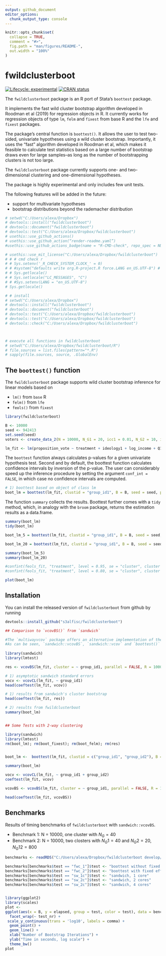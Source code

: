 ```yaml
---
output: github_document
editor_options: 
  chunk_output_type: console
---
```


<!-- README.md is generated from README.Rmd. Please edit that file -->

```r
knitr::opts_chunk$set(
  collapse = TRUE,
  comment = "#>",
  fig.path = "man/figures/README-",
  out.width = "100%"
)
```

# fwildclusterboot

<!-- badges: start -->
[![Lifecycle: experimental](https://img.shields.io/badge/lifecycle-experimental-orange.svg)](https://www.tidyverse.org/lifecycle/#experimental)
[![CRAN status](https://www.r-pkg.org/badges/version/fwildclusterboot)](https://CRAN.R-project.org/package=fwildclusterboot)
<!-- badges: end -->

The `fwildclusterboot` package is an R port of Stata's `boottest` package. 

It implements the fast wild cluster bootstrap algorithm developed in Roodman et al (2019) for regression objects in R. It currently works for regression objects of type `lm`, `felm` and `fixest` from base R and the `lfe` and `fixest` packages. 

The package's central function is `boottest()`. It allows the user to test two-sided, univariate hypotheses using a wild cluster bootstrap. Importantly, it uses the "fast" algorithm developed in Roodman et al, which makes it feasible to calculate test statistics based on a large number of bootstrap draws even for large samples--as long as the number of bootstrapping clusters is not too large.

The `fwildclusterboot` package currently supports one- and two-dimensional clustering and one-dimensional hypotheses.

The package is highly experimental and only includes few unit tests.

The following features will be added in the future: 

* support for multivariate hypotheses 
* bootstrap distributions beyond the rademacher distribution


```r
# setwd("C:/Users/alexa/Dropbox")
# devtools::install("fwildclusterboot")
# devtools::document("fwildclusterboot")
# devtools::test("C:/Users/alexa/Dropbox/fwildclusterboot")
# usethis::use_github_actions()
# usethis::use_github_action(“render-readme.yaml”)
#usethis::use_github_actions_badge(name = "R-CMD-check", repo_spec = NULL)#

# usethis::use_mit_license("C:/Users/alexa/Dropbox/fwildclusterboot")
# # # cmd check r 
# # Sys.setenv('_R_CHECK_SYSTEM_CLOCK_' = 0)
# # #system("defaults write org.R-project.R force.LANG en_US.UTF-8") # restart R
# # Sys.getlocale()
# # Sys.setlocale("LC_MESSAGES", "C")
# # #Sys.setenv(LANG = "en_US.UTF-8")
# Sys.getlocale()

# # install
# setwd("C:/Users/alexa/Dropbox")
# devtools::install("fwildclusterboot")
# devtools::document("fwildclusterboot")
# devtools::test("C:/Users/alexa/Dropbox/fwildclusterboot")
# devtools::test("C:/Users/alexa/Dropbox/fwildclusterboot")
# devtools::check("C:/Users/alexa/Dropbox/fwildclusterboot")



# execute all functions in fwildclusterboot 
# setwd("C:/Users/alexa/Dropbox/fwildclusterboot/R")
# file.sources = list.files(pattern="*.R")
# sapply(file.sources, source, .GlobalEnv)

```

## The `boottest()` function 


The `fwildclusterboot` package supports wild cluster bootstrap inference for linear models based on 

- `lm()` from `base` R
- `felm()` from `lfe`
- `feols()` from `fixest`

```r
library(fwildclusterboot)

B <- 10000
seed <- 942413
set.seed(seed)
voters <- create_data_2(N = 10000, N_G1 = 20, icc1 = 0.01, N_G2 = 10, icc2 = 0.01, numb_fe1 = 10, numb_fe2 = 10, seed = seed)

lm_fit <- lm(proposition_vote ~ treatment + ideology1 + log_income + Q1_immigration , weights = NULL, data = voters)
```

The `boottest` function always calculates p-values for a given univariate hypothesis test.
Second and by default, the boottest function calculates confidence intervals by inversion of the p-value. The user can considerably speed up the inference procedure by setting the argument `conf_int = FALSE`, in which case no confidence intervals are computed.

```r
# 1) boottest based on object of class lm
boot_lm = boottest(lm_fit, clustid = "group_id1", B = B, seed = seed, param = "treatment", conf_int = TRUE)
```

The function `summary` collects the results. 
Boottest further comes with a `tidy` method, which, in analogy with the `broom` package, returns the estimation results as a data.frame.

```r
summary(boot_lm)
tidy(boot_lm)
```


```r
boot_lm_5 = boottest(lm_fit, clustid = "group_id1", B = B, seed = seed, param = "treatment", conf_int = TRUE, beta = 0, alpha = 0.05)

boot_lm_20 = boottest(lm_fit, clustid = "group_id1", B = B, seed = seed, param = "treatment", conf_int = TRUE, beta = 0, alpha = 0.20)

summary(boot_lm_5)
summary(boot_lm_20)

#confint(feols_fit, "treatment", level = 0.95, se = "cluster", cluster = "group_id1")
#confint(feols_fit, "treatment", level = 0.80, se = "cluster", cluster = "group_id1")

```

```r
plot(boot_lm)
```


## Installation

You can install the released version of `fwildclusterboot` from github by running 

```r
devtools::install_github("s3alfisc/fwildclusterboot")
```


```r

## Comparison to `vcovBS()` from `sandwich`

#The `multiwayvcov` package offers an alternative implementation of the wild bootstrap. 
#As can be seen, `sandwich::vcovBS`, `sandwich::vcov` and `boottest()` produce similar #results: 
  
library(sandwich)
library(lmtest)

res <- vcovBS(lm_fit, cluster = ~ group_id1, parallel = FALSE, R = 1000, wild_type = "rademacher")

# 1) asymptotic sandwich standard errors 
vocv <- vcovCL(lm_fit, ~ group_id1)
head(coeftest(lm_fit, vcov))

# 1) results from sandwich's cluster bootstrap 
head(coeftest(lm_fit, res))

# 2) results from fwildclusterboot
summary(boot_lm)



```



```r
## Some Tests with 2-way clustering 

library(sandwich)
library(lmtest)
rm(boot_lm); rm(boot_fixest); rm(boot_felm); rm(res)


boot_lm <-  boottest(lm_fit, clustid = c("group_id1", "group_id2"), B = 1000, seed = seed, param = "treatment", conf_int = TRUE)

summary(boot_lm)

vocv <- vcovCL(lm_fit, ~ group_id1 + group_id2)
coeftest(lm_fit, vcov)

vcovBS <- vcovBS(lm_fit, cluster = ~ group_id1, parallel = FALSE, R = 1000, wild_type = "rademacher")

head(coeftest(lm_fit, vcovBS))

```



## Benchmarks

Results of timing benchmarks of `fwildclusterboot` with `sandwich::vcovBS`.

* Benchmark 1: N = 10000, one cluster with $N_G = 40$
* Benchmark 2: N = 10000, two closters with $N_G1= 40$ and $N_G2 = 20$, $N_G12 = 800$

```r

benchmarks <- readRDS("C:/Users/alexa/Dropbox/fwildclusterboot develop/benchmarks.rds")

benchmarks[benchmarks$test == "fwc_1"]$test <- "boottest without fixed effect"
benchmarks[benchmarks$test == "fwc_2"]$test <- "boottest with fixed effect"
benchmarks[benchmarks$test == "sw_1c"]$test <- "sandwich, 1 core"
benchmarks[benchmarks$test == "sw_2c"]$test <- "sandwich, 2 cores"
benchmarks[benchmarks$test == "sw_2c"]$test <- "sandwich, 4 cores"


library(ggplot2)
library(scales)
plot <- 
ggplot(aes(x = B, y = elapsed, group = test, color = test), data = benchmarks) + 
  facet_wrap(~ test_nr) + 
 scale_y_continuous(trans = 'log10', labels = comma) + 
  geom_point() + 
  geom_line() + 
  xlab("Number of Bootstrap Iterations") + 
  ylab("Time in seconds, log scale") + 
  theme_bw()
plot

```

